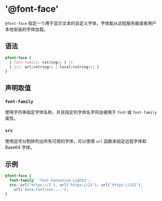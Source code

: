 # '@font-face'

`@font-face` 指定一个用于显示文本的自定义字体，字体能从远程服务器或者用户本地安装的字体加载。

## 语法

```css
@font-face {
  [ font-family: <string>; ] ||
  [ src: url(<string>) | local(<string>); ]
}
```

## 声明取值

### `font-family`

使用字符串指定字体名称，并且指定的字体名字将会被用于 `font` 或 `font-family` 属性。

### `src`

使用逗号分割排列出所有可用的字体，可以使用 `url` 函数来指定远程字体和 Base64 字体。

## 示例

```css
@font-face {
  font-family: 'font-Sansation_Light2';
  src: url('https://2'), url('https://22'), url('https://222'),
    url('data:font/xxx....');
}
```
